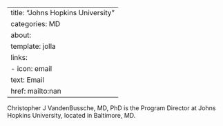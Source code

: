 
---
title: "Johns Hopkins University"
categories: MD
about:
  template: jolla
  links:
    - icon: email
      text: Email
      href: mailto:nan
---

Christopher J VandenBussche, MD, PhD is the Program Director at Johns Hopkins University, located in Baltimore, MD. 
